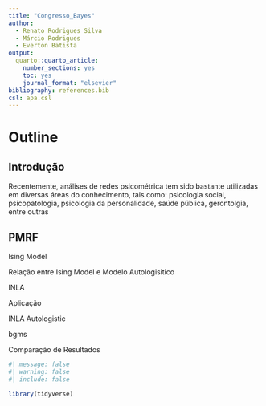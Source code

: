 ```yaml
---
title: "Congresso_Bayes"
author:
  - Renato Rodrigues Silva
  - Márcio Rodrigues 
  - Everton Batista
output: 
  quarto::quarto_article:
    number_sections: yes
    toc: yes
    journal_format: "elsevier"
bibliography: references.bib
csl: apa.csl
---
```


# Outline

## Introdução

Recentemente, análises de redes psicométrica tem sido bastante utilizadas em diversas áreas do conhecimento, tais como: psicologia social, psicopatologia, psicologia da personalidade, saúde pública, gerontolgia, entre outras

## PMRF

Ising Model

Relação entre Ising Model e Modelo Autologisitico

INLA

Aplicação

INLA Autologistic

bgms

Comparação de Resultados

```r
#| message: false
#| warning: false
#| include: false  

library(tidyverse)
```
